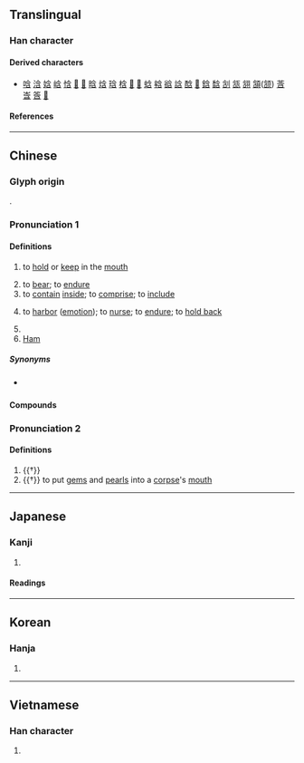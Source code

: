 {{character info/new}}
==Translingual==

===Han character===
{{Han char|rn=30|rad=口|as=04|sn=7|four=80602|canj=OINR|ids=⿱今口}}

====Derived characters====
* [[唅]] [[浛]] [[娢]] [[㟏]] [[㤷]] [[𡌢]] [[𤞻]] [[晗]] [[焓]] [[琀]] [[梒]] [[𦛜]] [[𥆡]] [[蛿]] [[𤚥]] [[谽]] [[誝]] [[䣻]] [[𧳘]] [[鋡]] [[馠]] [[㓧]] [[㼨]] [[䎏]] [[頷]]([[颔]]) [[莟]] [[㟔]] [[筨]] [[𡪁]]    

====References====
{{Han ref|kx=0178.140|dkj=03350|dj=0395.190|hdz=10592.010|uh=542B}}

----

==Chinese==
{{zh-forms|alt=涵}}

===Glyph origin===
{{Han etym}}
{{Han compound|今|口|c1=p|c2=s|t2=mouth|ls=psc}}.

===Pronunciation 1===
{{zh-pron
|m=hán,hén,2n=Beijing dialect
|m_note=hén - "to hold or keep<nowiki>;</nowiki> to hold or keep in the mouth"
|c=ham4
|h=pfs=hàm
|md=gàng/hàng
|md_note=gàng - vernacular; hàng - literary
|mn=kâm/kâⁿ/hâm
|mn_note=kâm/kâⁿ - vernacular; hâm - literary
|mn-t=kam5/ham5
|mn-t_note=kam5 - vernacular; ham5 - literary
|w=3hhoe
|mc=y
|oc=1,y
|cat=v,pn
}}

====Definitions====
{{zh-hanzi}}

# to [[hold]] or [[keep]] in the [[mouth]]
#: {{zh-x|含 住 支 煙|to '''hold''' a cigarette in the mouth|C}}
# to [[bear]]; to [[endure]]
# to [[contain]] [[inside]]; to [[comprise]]; to [[include]]
#: {{zh-x|含-鉛 油漆|lead paint}}
#: {{zh-x|眼裡 含-著[着]{zhe} 淚|tears in the eyes}}
# to [[harbor]] ([[emotion]]); to [[nurse]]; to [[endure]]; to [[hold back]]
#: {{zh-x|含恨|to nurse hatred}}
# {{surname|zh}}
# [[Ham]] {{gloss|biblical character}}

=====Synonyms=====
* {{sense|to hold in the mouth}} {{zh-l|銜}}

====Compounds====
{{zh-der|含笑|含渾|含垢忍恥|含含糊糊|含糊其辭|含羞草|含玉|含血噀人|含羞|含漱劑|含垢|含沙量|含有|含蓄渾厚|含冤負屈|含英|含沙射影|含蓄|含垢藏疾|含光|含弘|含酸|不含糊|含齒戴髮|含混|含霜|含宥|內含|含味|含淚|含苞待放|忍尤含詬|含血噴人|含笑花|含量|忍辱含垢|含情脈脈|忍恥含羞|忍恥含垢|含息|含冤昭雪|含義|含飯|大含細入|含飴弄孫|含苞未放|含水層|含囈|含英咀華|含悲|含臉|含垢納汙|含垢忍辱|含苞|含恨|含水物|吞吐含蓄|含情|含秀|含殮|含怒|含涕|含貝|含悲忍淚|含章|含糊不清|含糊|含辛茹苦|含荼|含苞欲放|含笑入地|含生|含煙籠霧|含水量|含毫|含括|含怨|含嚬|含哺鼓腹|含意|含羞忍辱|包含|含冤|含葩|含蓼問疾|忍辱含羞|含蘊|百卉含英|斯陀含|暗含|戴髮含齒|風木含悲|阿那含|薄面含嗔|齒如含貝|鼓腹含哺|蘊藉含蓄|蘊含|負屈含冤|隱含|羅含夢鳥|茹苦含辛}}

===Pronunciation 2===
{{zh-pron
|m=hàn
|dial=n
|oc=2,n
|cat=n,v
}}

====Definitions====
{{zh-hanzi}}

# {{†}} {{zh-original|琀|[[gems]] and [[pearls]] stuffed into a [[corpse]]'s [[mouth]]}}
# {{†}} to put [[gems]] and [[pearls]] into a [[corpse]]'s [[mouth]]

{{zh-cat|Elementary}}

----

==Japanese==

===Kanji===
{{ja-kanji|grade=c|rs=口04}}

# {{rfdef|ja|sort=口04}}

====Readings====
{{ja-readings
|goon=ごん
|kanon=かん
|kanyoon=がん
|kun=ふく-む, ふく-める
}}

----

==Korean==

===Hanja===
{{ko-hanja|머금다|머금을|함}}

# {{rfdef|ko|sort=口04}}

----

==Vietnamese==

===Han character===
{{vi-readings|readings=hàm|rs=口04}}

# {{rfdef|vi|sort=口04}}